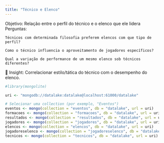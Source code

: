 ```yaml
---
title: "Técnico e Elenco"
---
```


Objetivo: Relação entre o perfil do técnico e o elenco que ele lidera
Perguntas:

    Técnicos com determinada filosofia preferem elencos com que tipo de perfil?

    Como o técnico influencia o aproveitamento de jogadores específicos?

    Qual a variação de performance de um mesmo elenco sob técnicos diferentes?
    
📌 Insight: Correlacionar estilo/tática do técnico com o desempenho do elenco.

```r
#library(mongolite)

uri <- "mongodb://datalake:datalake@localhost:61000/datalake"

# Selecionar uma collection (por exemplo, "Eventos")
eventos <- mongo(collection = "eventos", db = "datalake", url = uri)
formacoes <- mongo(collection = "formacoes", db = "datalake", url = uri)
resultados <- mongo(collection = "resultados", db = "datalake", url = uri)
jogadores <- mongo(collection = "jogadores", db = "datalake", url = uri)
elencos <- mongo(collection = "elencos", db = "datalake", url = uri)
jogadoreselenco <- mongo(collection = "jogadoreselenco", db = "datalake", url = uri)
tecnicos <- mongo(collection = "tecnicos", db = "datalake", url = uri)

```
